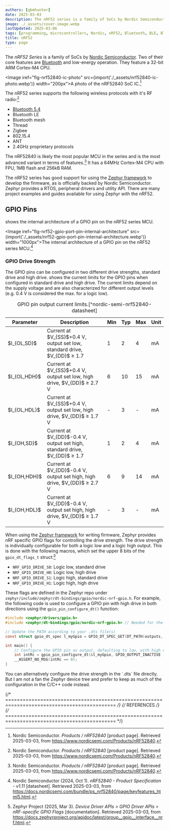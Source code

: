 ```yaml
---
authors: [gbmhunter]
date: 2025-03-03
description: The nRF52 series is a family of SoCs by Nordic Semiconductor. Two of their core features are Bluetooth and low-energy operation.
image: ./_assets/cover-image.webp
lastUpdated: 2025-03-06
tags: [programming, microcontrollers, Nordic, nRF52, Bluetooth, BLE, Bluetooth mesh, Thread, Zigbee, ANT, ARM Cortex-M4, GPIO, drive strength]
title: nRF52
type: page
---
```


The _nRF52 Series_ is a family of SoCs by [Nordic Semiconductor](/programming/microcontrollers/nordic/). Two of their core features are [Bluetooth](/electronics/communication-protocols/bluetooth/) and low-energy operation. They feature a 32-bit ARM Cortex-M4 CPU.

<Image iref="fig-nrf52840-ic-photo" src={import('./_assets/nrf52840-ic-photo.webp')} width="200px">A photo of the nRF52840 SoC IC.[^nordic-semi-nrf52840-product-page]</Image>

The nRF52 series supports the following wireless protocols with it's RF radio:[^nordic-semi-nrf52840-product-page]

* [Bluetooth 5.4](/electronics/communication-protocols/bluetooth/)
* Bluetooth LE
* Bluetooth mesh
* Thread 
* Zigbee
* 802.15.4
* ANT
* 2.4GHz proprietary protocols

The nRF52840 is likely the most popular MCU in the series and is the most advanced variant in terms of features.[^nordic-semi-nrf52840-product-page] It has a 64MHz Cortex-M4 CPU with FPU, 1MB flash and 256kB RAM.

The nRF52 series has good support for using the [Zephyr framework](/programming/operating-systems/zephyr/) to develop the firmware, as is officially backed by Nordic Semiconductor. Zephyr provides a RTOS, peripheral drivers and utility API. There are many project examples and guides available for using Zephyr with the nRF52.

## GPIO Pins

<IRef iref="fig-nrf52-gpio-port-pin-internal-architecture" /> shows the internal architecture of a GPIO pin on the nRF52 series MCU.

<Image iref="fig-nrf52-gpio-port-pin-internal-architecture" src={import('./_assets/nrf52-gpio-port-pin-internal-architecture.webp')} width="1000px">The internal architecture of a GPIO pin on the nRF52 series MCU.[^nordic-semi-nrf52840-datasheet]</Image>

### GPIO Drive Strength

The GPIO pins can be configured in two different drive strengths, standard drive and high drive. <IRef iref="tbl-nrf52-gpio-pin-current-limits" /> shows the current limits for the GPIO pins when configured in standard drive and high drive. The current limits depend on the supply voltage and are also characterized for different output levels (e.g. 0.4 V is considered the max. for a logic low).

<table data-iref="tbl-nrf52-gpio-pin-current-limits">
  <thead>
    <tr>
      <th>Parameter</th>
      <th>Description</th>
      <th>Min</th>
      <th>Typ</th>
      <th>Max</th>
      <th>Unit</th>
    </tr>
  </thead>
  <tbody>
    <tr>
      <td>$I_{OL,SD}$</td>
      <td>Current at $V_{SS}$+0.4 V, output set low, standard drive, $V_{DD}$ ≥ 1.7</td>
      <td>1</td>
      <td>2</td>
      <td>4</td>
      <td>mA</td>
    </tr>
    <tr>
      <td>$I_{OL,HDH}$</td>
      <td>Current at $V_{SS}$+0.4 V, output set low, high drive, $V_{DD}$ ≥ 2.7 V</td>
      <td>6</td>
      <td>10</td>
      <td>15</td>
      <td>mA</td>
    </tr>
    <tr>
      <td>$I_{OL,HDL}$</td>
      <td>Current at $V_{SS}$+0.4 V, output set low, high drive, $V_{DD}$ ≥ 1.7 V</td>
      <td>-</td>
      <td>3</td>
      <td>-</td>
      <td>mA</td>
    </tr>
    <tr>
      <td>$I_{OH,SD}$</td>
      <td>Current at $V_{DD}$-0.4 V, output set high, standard drive, $V_{DD}$ ≥ 1.7</td>
      <td>1</td>
      <td>2</td>
      <td>4</td>
      <td>mA</td>
    </tr>
    <tr>
      <td>$I_{OH,HDH}$</td>
      <td>Current at $V_{DD}$-0.4 V, output set high, high drive, $V_{DD}$ ≥ 2.7 V</td>
      <td>6</td>
      <td>9</td>
      <td>14</td>
      <td>mA</td>
    </tr>
    <tr>
      <td>$I_{OH,HDL}$</td>
      <td>Current at $V_{DD}$-0.4 V, output set high, high drive, $V_{DD}$ ≥ 1.7 V</td>
      <td>-</td>
      <td>3</td>
      <td>-</td>
      <td>mA</td>
    </tr>
  </tbody>
  <caption>GPIO pin output current limits.[^nordic-semi-nrf52840-datasheet]</caption>
</table>

When using the [Zephyr framework](/programming/operating-systems/zephyr/) for writing firmware, Zephyr provides nRF specific GPIO flags for controlling the drive strength. The drive strength is individually configurable for both a logic low and a logic high output. This is done with the following macros, which set the upper 8 bits of the `gpio_dt_flags_t` struct:[^zephyr-docs-nrf-specific-gpio-flags]

* `NRF_GPIO_DRIVE_S0`: Logic low, standard drive
* `NRF_GPIO_DRIVE_H0`: Logic low, high drive
* `NRF_GPIO_DRIVE_S1`: Logic high, standard drive
* `NRF_GPIO_DRIVE_H1`: Logic high, high drive

These flags are defined in the Zephyr repo under `zephyr/include/zephyr/dt-bindings/gpio/nordic-nrf-gpio.h`. For example, the following code is used to configure a GPIO pin with high drive in both directions using the `gpio_pin_configure_dt()` function:

```c
#include <zephyr/drivers/gpio.h>
#include <zephyr/dt-bindings/gpio/nordic-nrf-gpio.h> // Needed for the NRF_GPIO_DRIVE_H0H1 macro

// Update the PATH according to your .dts file(s)
const struct gpio_dt_spec l_myGpio = GPIO_DT_SPEC_GET(DT_PATH(outputs, myGpio), gpios);

int main() {
    // Configure the GPIO pin as output, defaulting to low, with high drive in both directions. Other flags can be ORed in here too as needed.
    int intRc = gpio_pin_configure_dt(&l_myGpio, GPIO_OUTPUT_INACTIVE | NRF_GPIO_DRIVE_H0H1);
    __ASSERT_NO_MSG(intRc == 0);
}
```

<Aside type="tip">
You can alternatively configure the drive strength in the `.dts` file directly. But I am not a fan the Zephyr device tree and prefer to keep as much of the configuration in the C/C++ code instead.
</Aside>

{/* ============================================================================================ */}
{/* REFERENCES */}
{/* ============================================================================================ */}

[^nordic-semi-nrf52840-product-page]: Nordic Semiconductor. _Products / nRF52840_ [product page]. Retrieved 2025-03-03, from https://www.nordicsemi.com/Products/nRF52840.
[^nordic-semi-nrf52840-datasheet]: Nordic Semiconductor (2024, Oct 1). _nRF52840 - Product Specification - v1.11_ [datasheet]. Retrieved 2025-03-03, from https://docs.nordicsemi.com/bundle/ps_nrf52840/page/keyfeatures_html5.html.
[^zephyr-docs-nrf-specific-gpio-flags]: Zephyr Project (2025, Mar 3). _Device Driver APIs > GPIO Driver APIs > nRF-specific GPIO Flags_ [documentation]. Retrieved 2025-03-03, from https://docs.zephyrproject.org/apidoc/latest/group__gpio__interface__nrf.html.
